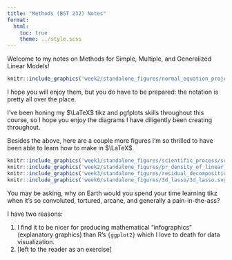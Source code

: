 ```yaml
---
title: "Methods (BST 232) Notes"
format: 
  html:
    toc: true
    theme: ../style.scss
---
```


Welcome to my notes on Methods for Simple, Multiple, and Generalized Linear Models! 

```r
knitr::include_graphics('week2/standalone_figures/normal_equation_projection/normal_equation_projection.svg')
```

I hope you will enjoy them, but you do have to be prepared: the notation is pretty 
all over the place. 

I've been honing my $\LaTeX$ tikz and pgfplots skills throughout this course, 
so I hope you enjoy the diagrams I have diligently been creating throughout. 

Besides the above, here are a couple more figures I'm so thrilled to have been
able to learn how to make in $\LaTeX$.

```r
knitr::include_graphics('week1/standalone_figures/scientific_process/scientific_process.svg')
knitr::include_graphics('week2/standalone_figures/pr_density_of_linear_model/pr_density_of_linear_model.svg')
knitr::include_graphics('week3/standalone_figures/residual_decompositions/residual_decomposition.svg')
knitr::include_graphics('week6/standalone_figures/3d_lasso/3d_lasso.svg')
```

:::{.cooltip}
You may be asking, why on Earth would you spend your time learning tikz when it's so 
convoluted, tortured, arcane, and generally a pain-in-the-ass?

I have two reasons: 
  
  1. I find it to be nicer for producing mathematical "infographics" (explanatory graphics) than R's `{ggplot2}`
    which I love to death for data visualization. 
  2. [left to the reader as an exercise]
:::